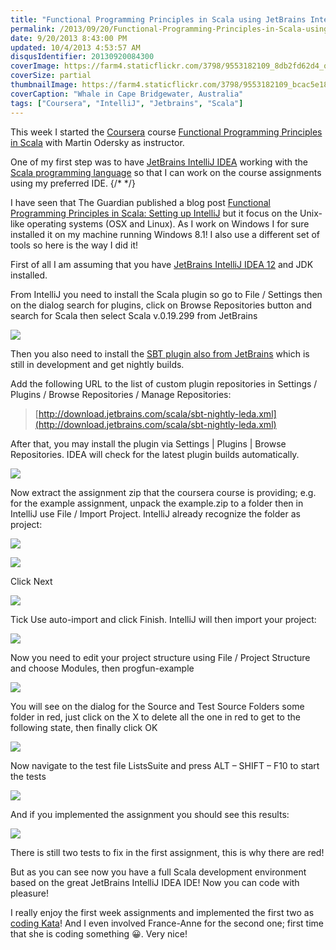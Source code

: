 ```yaml
---
title: "Functional Programming Principles in Scala using JetBrains IntelliJ IDEA"
permalink: /2013/09/20/Functional-Programming-Principles-in-Scala-using-JetBrains-IntelliJ-IDEA/
date: 9/20/2013 8:43:00 PM
updated: 10/4/2013 4:53:57 AM
disqusIdentifier: 20130920084300
coverImage: https://farm4.staticflickr.com/3798/9553182109_8db2fd62d4_o.jpg
coverSize: partial
thumbnailImage: https://farm4.staticflickr.com/3798/9553182109_bcac5e189d_q.jpg
coverCaption: "Whale in Cape Bridgewater, Australia"
tags: ["Coursera", "IntelliJ", "Jetbrains", "Scala"]
---
```

<!-- [![Another great shot of our friend the Whale of last week in Cape Bridgewater](http://farm4.staticflickr.com/3798/9553182109_bcac5e189d_m.jpg)](http://www.flickr.com/photos/laurentkempe/9553182109/ "Another great shot of our friend the Whale of last week in Cape Bridgewater by Laurent Kempé, on Flickr") -->

This week I started the [Coursera](https://www.coursera.org/) course [Functional Programming Principles in Scala](https://www.coursera.org/course/progfun) with Martin Odersky as instructor.

One of my first step was to have [JetBrains IntelliJ IDEA](http://www.jetbrains.com/idea/) working with the [Scala programming language](http://www.scala-lang.org/) so that I can work on the course assignments using my preferred IDE.
{/* <!-- more --> */}

I have seen that The Guardian published a blog post [Functional Programming Principles in Scala: Setting up IntelliJ](http://www.theguardian.com/info/developer-blog/2012/sep/21/funtional-programming-principles-scala-setting-up-intellij) but it focus on the Unix-like operating systems (OSX and Linux). As I work on Windows I for sure installed it on my machine running Windows 8.1! I also use a different set of tools so here is the way I did it!

First of all I am assuming that you have [JetBrains IntelliJ IDEA 12](http://www.jetbrains.com/idea/) and JDK installed.

From IntelliJ you need to install the Scala plugin so go to File / Settings then on the dialog search for plugins, click on Browse Repositories button and search for Scala then select Scala v.0.19.299 from JetBrains

![](http://farm8.staticflickr.com/7341/9834166825_2867bcc1ba_o.png)

Then you also need to install the [SBT plugin also from JetBrains](http://blog.jetbrains.com/scala/2013/07/17/sbt-plugin-nightly-builds/) which is still in development and get nightly builds.

Add the following URL to the list of custom plugin repositories in Settings / Plugins / Browse Repositories / Manage Repositories:

> [http://download.jetbrains.com/scala/sbt-nightly-leda.xml](http://download.jetbrains.com/scala/sbt-nightly-leda.xml)

After that, you may install the plugin via Settings | Plugins | Browse Repositories. IDEA will check for the latest plugin builds automatically.

![](http://farm8.staticflickr.com/7363/9834729745_f23a4eed10_o.png)

Now extract the assignment zip that the coursera course is providing; e.g. for the example assignment, unpack the example.zip to a folder then in IntelliJ use File / Import Project. IntelliJ already recognize the folder as project:

![](http://farm3.staticflickr.com/2818/9834957283_3cff547c6e_o.png)

![](http://farm3.staticflickr.com/2893/9835093913_02feeb2bce_o.png)

Click Next

![](http://farm8.staticflickr.com/7366/9835020965_200917fb2a_o.png)

Tick Use auto-import and click Finish. IntelliJ will then import your project:

![](http://farm4.staticflickr.com/3818/9835074955_5eca26b99e_o.png)

Now you need to edit your project structure using File / Project Structure and choose Modules, then progfun-example

![](http://farm6.staticflickr.com/5450/9835157816_aa231ca57e_o.png)

You will see on the dialog for the Source and Test Source Folders some folder in red, just click on the X to delete all the one in red to get to the following state, then finally click OK

![](http://farm3.staticflickr.com/2832/9835244223_2f54a33cd8_o.png)

Now navigate to the test file ListsSuite and press ALT – SHIFT – F10 to start the tests

![](http://farm8.staticflickr.com/7419/9835291836_9c3aba2a3f_o.png)

And if you implemented the assignment you should see this results:

![](http://farm8.staticflickr.com/7409/9835313066_82e5e31067_o.png)

There is still two tests to fix in the first assignment, this is why there are red!

But as you can see now you have a full Scala development environment based on the great JetBrains IntelliJ IDEA IDE! Now you can code with pleasure!

I really enjoy the first week assignments and implemented the first two as [coding Kata](http://www.laurentkempe.com/post/Test-Driven-Development-Kata-String-Calculator.aspx)! And I even involved France-Anne for the second one; first time that she is coding something 😀. Very nice!
